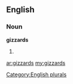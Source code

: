 ==English==

===Noun===
'''gizzards'''

# {{plural of|[[gizzard]]}}

[[Category:English plurals]]

[[ar:gizzards]]
[[my:gizzards]]